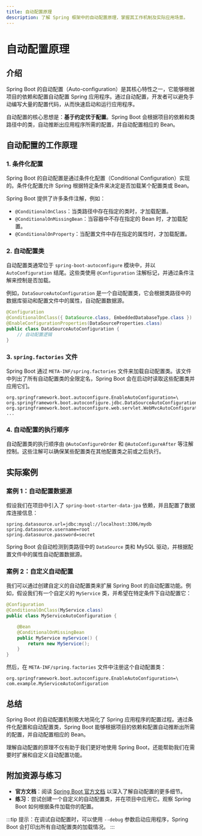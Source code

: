 ```yaml
---
title: 自动配置原理
description: 了解 Spring 框架中的自动配置原理，掌握其工作机制及实际应用场景。
---
```


# 自动配置原理

## 介绍

Spring Boot 的自动配置（Auto-configuration）是其核心特性之一，它能够根据项目的依赖和配置自动配置 Spring 应用程序。通过自动配置，开发者可以避免手动编写大量的配置代码，从而快速启动和运行应用程序。

自动配置的核心思想是：**基于约定优于配置**。Spring Boot 会根据项目的依赖和类路径中的类，自动推断出应用程序所需的配置，并自动配置相应的 Bean。

## 自动配置的工作原理

### 1. 条件化配置

Spring Boot 的自动配置是通过条件化配置（Conditional Configuration）实现的。条件化配置允许 Spring 根据特定条件来决定是否加载某个配置类或 Bean。

Spring Boot 提供了许多条件注解，例如：

- `@ConditionalOnClass`：当类路径中存在指定的类时，才加载配置。
- `@ConditionalOnMissingBean`：当容器中不存在指定的 Bean 时，才加载配置。
- `@ConditionalOnProperty`：当配置文件中存在指定的属性时，才加载配置。

### 2. 自动配置类

自动配置类通常位于 `spring-boot-autoconfigure` 模块中，并以 `AutoConfiguration` 结尾。这些类使用 `@Configuration` 注解标记，并通过条件注解来控制是否加载。

例如，`DataSourceAutoConfiguration` 是一个自动配置类，它会根据类路径中的数据库驱动和配置文件中的属性，自动配置数据源。

```java
@Configuration
@ConditionalOnClass({ DataSource.class, EmbeddedDatabaseType.class })
@EnableConfigurationProperties(DataSourceProperties.class)
public class DataSourceAutoConfiguration {
    // 自动配置逻辑
}
```

### 3. `spring.factories` 文件

Spring Boot 通过 `META-INF/spring.factories` 文件来加载自动配置类。该文件中列出了所有自动配置类的全限定名，Spring Boot 会在启动时读取这些配置类并应用它们。

```properties
org.springframework.boot.autoconfigure.EnableAutoConfiguration=\
org.springframework.boot.autoconfigure.jdbc.DataSourceAutoConfiguration,\
org.springframework.boot.autoconfigure.web.servlet.WebMvcAutoConfiguration,\
...
```

### 4. 自动配置的执行顺序

自动配置类的执行顺序由 `@AutoConfigureOrder` 和 `@AutoConfigureAfter` 等注解控制。这些注解可以确保某些配置类在其他配置类之前或之后执行。

## 实际案例

### 案例 1：自动配置数据源

假设我们在项目中引入了 `spring-boot-starter-data-jpa` 依赖，并且配置了数据库连接信息：

```properties
spring.datasource.url=jdbc:mysql://localhost:3306/mydb
spring.datasource.username=root
spring.datasource.password=secret
```

Spring Boot 会自动检测到类路径中的 `DataSource` 类和 MySQL 驱动，并根据配置文件中的属性自动配置数据源。

### 案例 2：自定义自动配置

我们可以通过创建自定义的自动配置类来扩展 Spring Boot 的自动配置功能。例如，假设我们有一个自定义的 `MyService` 类，并希望在特定条件下自动配置它：

```java
@Configuration
@ConditionalOnClass(MyService.class)
public class MyServiceAutoConfiguration {

    @Bean
    @ConditionalOnMissingBean
    public MyService myService() {
        return new MyService();
    }
}
```

然后，在 `META-INF/spring.factories` 文件中注册这个自动配置类：

```properties
org.springframework.boot.autoconfigure.EnableAutoConfiguration=\
com.example.MyServiceAutoConfiguration
```

## 总结

Spring Boot 的自动配置机制极大地简化了 Spring 应用程序的配置过程。通过条件化配置和自动配置类，Spring Boot 能够根据项目的依赖和配置自动推断出所需的配置，并自动配置相应的 Bean。

理解自动配置的原理不仅有助于我们更好地使用 Spring Boot，还能帮助我们在需要时扩展和自定义自动配置功能。

## 附加资源与练习

- **官方文档**：阅读 [Spring Boot 官方文档](https://docs.spring.io/spring-boot/docs/current/reference/html/auto-configuration.html) 以深入了解自动配置的更多细节。
- **练习**：尝试创建一个自定义的自动配置类，并在项目中应用它。观察 Spring Boot 如何根据条件加载你的配置。

:::tip
提示：在调试自动配置时，可以使用 `--debug` 参数启动应用程序，Spring Boot 会打印出所有自动配置类的加载情况。
:::